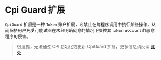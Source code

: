 
# Cpi Guard 扩展

`CpiGuard` 扩展是一种 `Token` 账户扩展，它禁止在跨程序调用中执行某些操作，从而保护用户免受可能试图在未经明确同意的情况下操控其 token account 的恶意程序的侵害。

> 很遗憾，无法通过 CPI 初始化或更新 CpiGuard 扩展，更多信息请阅读 [此处](https://github.com/solana-labs/solana-program-library/blob/6968859e2ee0a1764da572de340cdb58e2b4586f/token/program-2022/src/extension/cpi_guard/processor.rs#L44-L46)
